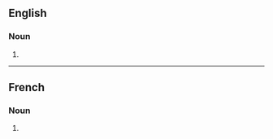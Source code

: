 ==English==

===Noun===
{{head|en|noun plural form}}

# {{plural of|orientation|lang=en}}

----

==French==

===Noun===
{{head|fr|noun plural form|g=f}}

# {{plural of|orientation|lang=fr}}